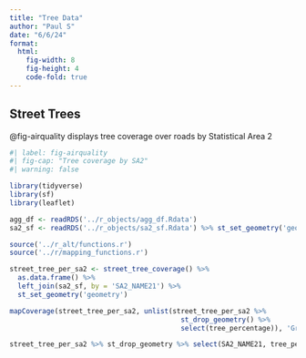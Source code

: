 ```yaml
---
title: "Tree Data"
author: "Paul S"
date: "6/6/24"
format: 
  html:
    fig-width: 8
    fig-height: 4
    code-fold: true
---
```


## Street Trees

@fig-airquality displays tree coverage over roads by Statistical Area 2

```r
#| label: fig-airquality
#| fig-cap: "Tree coverage by SA2"
#| warning: false

library(tidyverse)
library(sf)
library(leaflet)

agg_df <- readRDS('../r_objects/agg_df.Rdata')
sa2_sf <- readRDS('../r_objects/sa2_sf.Rdata') %>% st_set_geometry('geometry')

source('../r_alt/functions.r')
source('../r/mapping_functions.r')

street_tree_per_sa2 <- street_tree_coverage() %>%
  as.data.frame() %>%
  left_join(sa2_sf, by = 'SA2_NAME21') %>%
  st_set_geometry('geometry')

mapCoverage(street_tree_per_sa2, unlist(street_tree_per_sa2 %>%
                                          st_drop_geometry() %>%
                                          select(tree_percentage)), 'Greens', 'Street Tree Coverage (%)')

street_tree_per_sa2 %>% st_drop_geometry %>% select(SA2_NAME21, tree_percentage) %>% tibble()

```
